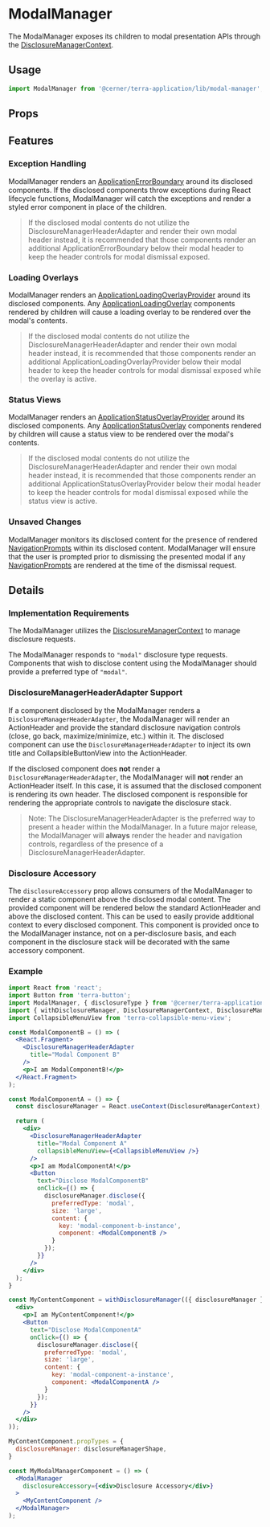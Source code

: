 
# ModalManager

The ModalManager exposes its children to modal presentation APIs through the
[DisclosureManagerContext](/application/cerner-terra-application/contexts/disclosure-manager-context).

## Usage

```jsx
import ModalManager from '@cerner/terra-application/lib/modal-manager';
```

## Props

<PropsTable />

## Features

### Exception Handling

ModalManager renders an [ApplicationErrorBoundary](/application/cerner-terra-application/components/application-error-boundary)
around its disclosed components. If the disclosed components throw exceptions during React lifecycle functions, ModalManager will
catch the exceptions and render a styled error component in place of the children.

> If the disclosed modal contents do not utilize the DisclosureManagerHeaderAdapter and render their own modal header instead,
> it is recommended that those components render an additional ApplicationErrorBoundary below their modal header to keep the
> header controls for modal dismissal exposed.

### Loading Overlays

ModalManager renders an [ApplicationLoadingOverlayProvider](/application/cerner-terra-application/components/application-loading-overlay-provider)
around its disclosed components. Any [ApplicationLoadingOverlay](/application/cerner-terra-application/components/application-loading-overlay)
components rendered by children will cause a loading overlay to be rendered over the modal's contents.

> If the disclosed modal contents do not utilize the DisclosureManagerHeaderAdapter and render their own modal header instead,
> it is recommended that those components render an additional ApplicationLoadingOverlayProvider below their modal header to keep
> the header controls for modal dismissal exposed while the overlay is active.

### Status Views

ModalManager renders an [ApplicationStatusOverlayProvider](/application/cerner-terra-application/components/application-status-overlay-provider)
around its disclosed components. Any [ApplicationStatusOverlay](/application/cerner-terra-application/components/application-status-overlay)
components rendered by children will cause a status view to be rendered over the modal's contents.

> If the disclosed modal contents do not utilize the DisclosureManagerHeaderAdapter and render their own modal header instead,
> it is recommended that those components render an additional ApplicationStatusOverlayProvider below their modal header to keep
> the header controls for modal dismissal exposed while the status view is active.

### Unsaved Changes

ModalManager monitors its disclosed content for the presence of rendered [NavigationPrompts](/application/cerner-terra-application/components/navigation-prompt)
within its disclosed content. ModalManager will ensure that the user is prompted prior to dismissing the presented modal if any
[NavigationPrompts](/application/cerner-terra-application/components/navigation-prompt) are rendered at the time of the dismissal request.

## Details

### Implementation Requirements

The ModalManager utilizes the [DisclosureManagerContext](/application/cerner-terra-application/contexts/disclosure-manager-context) to manage disclosure requests.

The ModalManager responds to `"modal"` disclosure type requests. Components that wish to disclose content using the ModalManager
should provide a preferred type of `"modal"`.

### DisclosureManagerHeaderAdapter Support

If a component disclosed by the ModalManager renders a `DisclosureManagerHeaderAdapter`, the ModalManager will render an ActionHeader
and provide the standard disclosure navigation controls (close, go back, maximize/minimize, etc.) within it. The disclosed component
can use the `DisclosureManagerHeaderAdapter` to inject its own title and CollapsibleButtonView into the ActionHeader.

If the disclosed component does **not** render a `DisclosureManagerHeaderAdapter`, the ModalManager will **not** render an ActionHeader itself.
In this case, it is assumed that the disclosed component is rendering its own header. The disclosed component is responsible for rendering
the appropriate controls to navigate the disclosure stack.

> Note: The DisclosureManagerHeaderAdapter is the preferred way to present a header within the ModalManager.
> In a future major release, the ModalManager will **always** render the header and navigation controls, regardless of the presence of a DisclosureManagerHeaderAdapter.

### Disclosure Accessory

The `disclosureAccessory` prop allows consumers of the ModalManager to render a static component above the disclosed modal content.
The provided component will be rendered below the standard ActionHeader and above the disclosed content. This can be used to easily
provide additional context to every disclosed component. This component is provided once to the ModalManager instance, not on a per-disclosure basis,
and each component in the disclosure stack will be decorated with the same accessory component.

### Example

```jsx
import React from 'react';
import Button from 'terra-button';
import ModalManager, { disclosureType } from '@cerner/terra-application/lib/modal-manager';
import { withDisclosureManager, DisclosureManagerContext, DisclosureManagerHeaderAdapter } from '@cerner/terra-application/lib/disclosure-manager';
import CollapsibleMenuView from 'terra-collapsible-menu-view';

const ModalComponentB = () => (
  <React.Fragment>
    <DisclosureManagerHeaderAdapter
      title="Modal Component B"
    />
    <p>I am ModalComponentB!</p>
  </React.Fragment>
);

const ModalComponentA = () => {
  const disclosureManager = React.useContext(DisclosureManagerContext);

  return (
    <div>
      <DisclosureManagerHeaderAdapter
        title="Modal Component A"
        collapsibleMenuView={<CollapsibleMenuView />}
      />
      <p>I am ModalComponentA!</p>
      <Button
        text="Disclose ModalComponentB"
        onClick={() => {
          disclosureManager.disclose({
            preferredType: 'modal',
            size: 'large',
            content: {
              key: 'modal-component-b-instance',
              component: <ModalComponentB />
            }
          });
        }}
      />
    </div>
  );
}

const MyContentComponent = withDisclosureManager(({ disclosureManager }) => (
  <div>
    <p>I am MyContentComponent!</p>
    <Button
      text="Disclose ModalComponentA"
      onClick={() => {
        disclosureManager.disclose({
          preferredType: 'modal',
          size: 'large',
          content: {
            key: 'modal-component-a-instance',
            component: <ModalComponentA />
          }
        });
      }}
    />
  </div>
));

MyContentComponent.propTypes = {
  disclosureManager: disclosureManagerShape,
}

const MyModalManagerComponent = () => (
  <ModalManager
    disclosureAccessory={<div>Disclosure Accessory</div>}
  >
    <MyContentComponent />
  </ModalManager>
);
```
